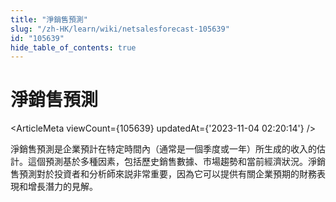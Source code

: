 ```yaml
---
title: "淨銷售預測"
slug: "/zh-HK/learn/wiki/netsalesforecast-105639"
id: "105639"
hide_table_of_contents: true
---
```



<Breadcrumbs current="淨銷售預測" />

# 淨銷售預測

<ArticleMeta viewCount={105639} updatedAt={'2023-11-04 02:20:14'} />
<div className='border-solid border-b border-t-0 my-4 border-[var(--ifm-color-gray-300)]' />

淨銷售預測是企業預計在特定時間內（通常是一個季度或一年）所生成的收入的估計。這個預測基於多種因素，包括歷史銷售數據、市場趨勢和當前經濟狀況。淨銷售預測對於投資者和分析師來説非常重要，因為它可以提供有關企業預期的財務表現和增長潛力的見解。
